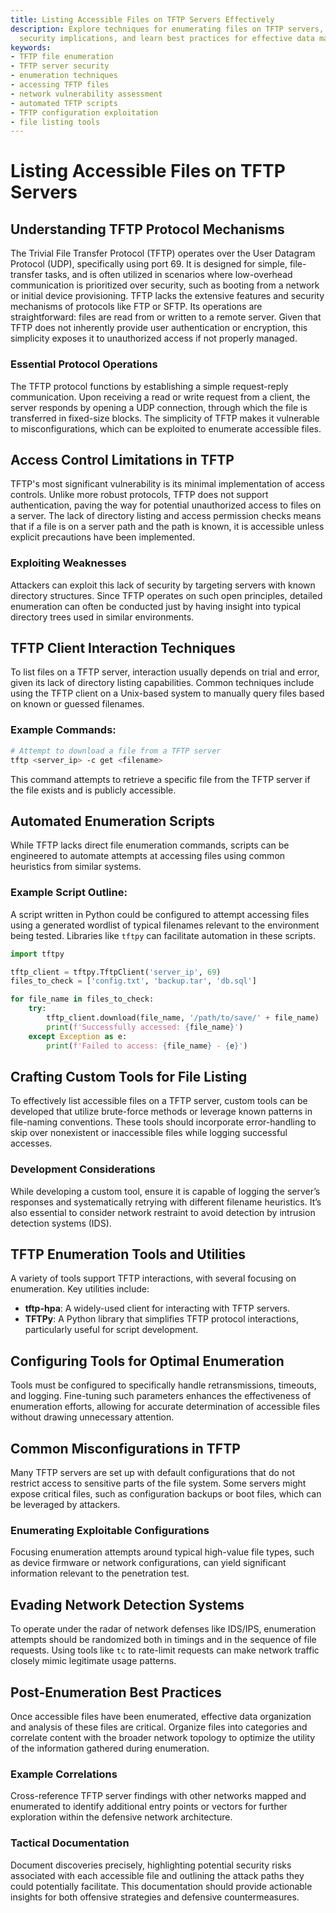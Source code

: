 ```yaml
---
title: Listing Accessible Files on TFTP Servers Effectively
description: Explore techniques for enumerating files on TFTP servers, understand
  security implications, and learn best practices for effective data management.
keywords:
- TFTP file enumeration
- TFTP server security
- enumeration techniques
- accessing TFTP files
- network vulnerability assessment
- automated TFTP scripts
- TFTP configuration exploitation
- file listing tools
---
```


# Listing Accessible Files on TFTP Servers

## Understanding TFTP Protocol Mechanisms

The Trivial File Transfer Protocol (TFTP) operates over the User Datagram Protocol (UDP), specifically using port 69. It is designed for simple, file-transfer tasks, and is often utilized in scenarios where low-overhead communication is prioritized over security, such as booting from a network or initial device provisioning. TFTP lacks the extensive features and security mechanisms of protocols like FTP or SFTP. Its operations are straightforward: files are read from or written to a remote server. Given that TFTP does not inherently provide user authentication or encryption, this simplicity exposes it to unauthorized access if not properly managed.

### Essential Protocol Operations
The TFTP protocol functions by establishing a simple request-reply communication. Upon receiving a read or write request from a client, the server responds by opening a UDP connection, through which the file is transferred in fixed-size blocks. The simplicity of TFTP makes it vulnerable to misconfigurations, which can be exploited to enumerate accessible files.

## Access Control Limitations in TFTP

TFTP's most significant vulnerability is its minimal implementation of access controls. Unlike more robust protocols, TFTP does not support authentication, paving the way for potential unauthorized access to files on a server. The lack of directory listing and access permission checks means that if a file is on a server path and the path is known, it is accessible unless explicit precautions have been implemented.

### Exploiting Weaknesses
Attackers can exploit this lack of security by targeting servers with known directory structures. Since TFTP operates on such open principles, detailed enumeration can often be conducted just by having insight into typical directory trees used in similar environments.

## TFTP Client Interaction Techniques

To list files on a TFTP server, interaction usually depends on trial and error, given its lack of directory listing capabilities. Common techniques include using the TFTP client on a Unix-based system to manually query files based on known or guessed filenames.

### Example Commands:
```bash
# Attempt to download a file from a TFTP server
tftp <server_ip> -c get <filename>
```

This command attempts to retrieve a specific file from the TFTP server if the file exists and is publicly accessible.

## Automated Enumeration Scripts

While TFTP lacks direct file enumeration commands, scripts can be engineered to automate attempts at accessing files using common heuristics from similar systems.

### Example Script Outline:
A script written in Python could be configured to attempt accessing files using a generated wordlist of typical filenames relevant to the environment being tested. Libraries like `tftpy` can facilitate automation in these scripts.

```python
import tftpy

tftp_client = tftpy.TftpClient('server_ip', 69)
files_to_check = ['config.txt', 'backup.tar', 'db.sql']

for file_name in files_to_check:
    try:
        tftp_client.download(file_name, '/path/to/save/' + file_name)
        print(f'Successfully accessed: {file_name}')
    except Exception as e:
        print(f'Failed to access: {file_name} - {e}')
```

## Crafting Custom Tools for File Listing

To effectively list accessible files on a TFTP server, custom tools can be developed that utilize brute-force methods or leverage known patterns in file-naming conventions. These tools should incorporate error-handling to skip over nonexistent or inaccessible files while logging successful accesses.

### Development Considerations
While developing a custom tool, ensure it is capable of logging the server’s responses and systematically retrying with different filename heuristics. It’s also essential to consider network restraint to avoid detection by intrusion detection systems (IDS).

## TFTP Enumeration Tools and Utilities

A variety of tools support TFTP interactions, with several focusing on enumeration. Key utilities include:

- **tftp-hpa**: A widely-used client for interacting with TFTP servers.
- **TFTPy**: A Python library that simplifies TFTP protocol interactions, particularly useful for script development.

## Configuring Tools for Optimal Enumeration

Tools must be configured to specifically handle retransmissions, timeouts, and logging. Fine-tuning such parameters enhances the effectiveness of enumeration efforts, allowing for accurate determination of accessible files without drawing unnecessary attention.

## Common Misconfigurations in TFTP

Many TFTP servers are set up with default configurations that do not restrict access to sensitive parts of the file system. Some servers might expose critical files, such as configuration backups or boot files, which can be leveraged by attackers.

### Enumerating Exploitable Configurations
Focusing enumeration attempts around typical high-value file types, such as device firmware or network configurations, can yield significant information relevant to the penetration test.

## Evading Network Detection Systems

To operate under the radar of network defenses like IDS/IPS, enumeration attempts should be randomized both in timings and in the sequence of file requests. Using tools like `tc` to rate-limit requests can make network traffic closely mimic legitimate usage patterns.

## Post-Enumeration Best Practices

Once accessible files have been enumerated, effective data organization and analysis of these files are critical. Organize files into categories and correlate content with the broader network topology to optimize the utility of the information gathered during enumeration.

### Example Correlations
Cross-reference TFTP server findings with other networks mapped and enumerated to identify additional entry points or vectors for further exploration within the defensive network architecture.

### Tactical Documentation
Document discoveries precisely, highlighting potential security risks associated with each accessible file and outlining the attack paths they could potentially facilitate. This documentation should provide actionable insights for both offensive strategies and defensive countermeasures.
